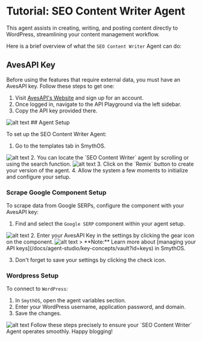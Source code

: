    
# Tutorial: SEO Content Writer Agent

This agent assists in creating, writing, and posting content directly to WordPress, streamlining your content management workflow.

Here is a brief overview of what the `SEO Content Writer` Agent can do:

<Youtube videoId="ClKVBqY3_t8" title="SmythOS - SEO Content Writer Agent" />

## AvesAPI Key

Before using the features that require external data, you must have an AvesAPI key. Follow these steps to get one:

1. Visit [AvesAPI's Website](https://avesapi.com/) and sign up for an account.
2. Once logged in, navigate to the API Playground via the left sidebar.
3. Copy the API key provided there.

<Image src="/docs/img/seo_content_writer_agent/Image 1.png" alt="alt text" />
## Agent Setup

To set up the SEO Content Writer Agent:

1. Go to the templates tab in SmythOS.

<Image src="/docs/img/seo_content_writer_agent/Image 2.png" alt="alt text" />
2. You can locate the `SEO Content Writer` agent by scrolling or using the search function.

<Image src="/docs/img/seo_content_writer_agent/Image 3.png" alt="alt text" />
3. Click on the `Remix` button to create your version of the agent.
4. Allow the system a few moments to initialize and configure your setup.

### Scrape Google Component Setup

To scrape data from Google SERPs, configure the component with your AvesAPI key:

1. Find and select the `Google SERP` component within your agent setup.

<Image src="/docs/img/seo_content_writer_agent/Image 4.png" alt="alt text" />
2. Enter your AvesAPI Key in the settings by clicking the gear icon on the component.

<Image src="/docs/img/seo_content_writer_agent/Image 5.png" alt="alt text" />
> **Note:** Learn more about [managing your API keys](/docs/agent-studio/key-concepts/vault?id=keys) in SmythOS.

3. Don't forget to save your settings by clicking the check icon.

### Wordpress Setup

To connect to `WordPress`:

1. In `SmythOS`, open the agent variables section.
2. Enter your WordPress username, application password, and domain.
3. Save the changes.

<Image src="/docs/img/seo_content_writer_agent/Image 7.png" alt="alt text" />
Follow these steps precisely to ensure your `SEO Content Writer` Agent operates smoothly. Happy blogging!